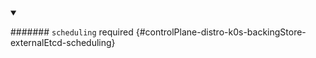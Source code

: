 


<details className="config-field" data-expandable="true" open>
<summary>

####### `scheduling` <span className="config-field-required" data-required="false">required</span> <span className="config-field-type"></span> <span className="config-field-default"></span> <span className="config-field-enum"></span> {#controlPlane-distro-k0s-backingStore-externalEtcd-scheduling}



</summary>

<PartialSchedulingreference />


</details>

